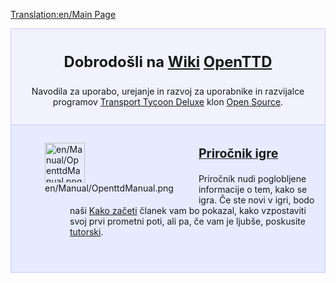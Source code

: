 [[Translation:en/Main Page]]
{{en/Translation|origin= en/Main Page
|from  = en
|to    = sl
|Percentage = 5
}}

<div style="background-color: #f1f2fe; border: 1px solid #c7c8fe; margin: 0; padding: 1em 1em 1em 1em; text-align:center">
<div style="font-size:1.7em; font-weight:bold">Dobrodošli na [https://www.wikipedia.org/wiki/sl:wiki Wiki] <span class="plainlinks">[http://www.openttd.org/ OpenTTD]</span></div>
Navodila za uporabo, urejanje in razvoj za uporabnike in razvijalce programov [[sl/Transport Tycoon Deluxe|Transport Tycoon Deluxe]] klon [http://www.opensource.org/ Open Source].
</div>
<div style="background-color: #E7EBFF; border: 1px solid #c7c8fe; border-top:none; padding: 1em 1em 0em 1em; margin-bottom:2em">
<div style="float:left">[[File:en/Manual/OpenttdManual.png|64px]]</div>
<div style="margin-left:80px; margin-bottom:4em">
<div style="font-size:1.4em; font-weight:bold">[[sl/OpenTTD|Priročnik igre]]</div>
Priročnik nudi poglobljene informacije o tem, kako se igra. Če ste novi v igri, bodo naši [[sl/Kako začeti|Kako začeti]] članek vam bo pokazal, kako vzpostaviti svoj prvi prometni poti, ali pa, če vam je ljubše, poskusite [[sl/Tutorski|tutorski]].</div>